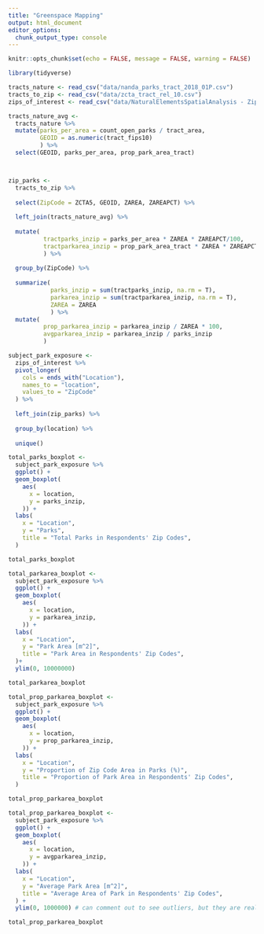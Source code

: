 ```yaml
---
title: "Greenspace Mapping"
output: html_document
editor_options: 
  chunk_output_type: console
---
```


```r

knitr::opts_chunk$set(echo = FALSE, message = FALSE, warning = FALSE)

```


```r

library(tidyverse)

```


```r
tracts_nature <- read_csv("data/nanda_parks_tract_2018_01P.csv")
tracts_to_zip <- read_csv("data/zcta_tract_rel_10.csv")
zips_of_interest <- read_csv("data/NaturalElementsSpatialAnalysis - ZipCodes.csv")
```


```r

tracts_nature_avg <-  
  tracts_nature %>%
  mutate(parks_per_area = count_open_parks / tract_area,
         GEOID = as.numeric(tract_fips10)
         ) %>%
  select(GEOID, parks_per_area, prop_park_area_tract)




```


```r

zip_parks <-
  tracts_to_zip %>%
  
  select(ZipCode = ZCTA5, GEOID, ZAREA, ZAREAPCT) %>%
  
  left_join(tracts_nature_avg) %>%
  
  mutate( 
          tractparks_inzip = parks_per_area * ZAREA * ZAREAPCT/100,
          tractparkarea_inzip = prop_park_area_tract * ZAREA * ZAREAPCT/100
          ) %>%
  
  group_by(ZipCode) %>%
  
  summarize(
            parks_inzip = sum(tractparks_inzip, na.rm = T),
            parkarea_inzip = sum(tractparkarea_inzip, na.rm = T),
            ZAREA = ZAREA
            ) %>%
  mutate(
          prop_parkarea_inzip = parkarea_inzip / ZAREA * 100,
          avgparkarea_inzip = parkarea_inzip / parks_inzip
          )


```



```r
subject_park_exposure <- 
  zips_of_interest %>%
  pivot_longer(
    cols = ends_with("Location"),
    names_to = "location",
    values_to = "ZipCode"
  ) %>%
  
  left_join(zip_parks) %>% 
  
  group_by(location) %>%
  
  unique()


```


```r
total_parks_boxplot <-
  subject_park_exposure %>%
  ggplot() +
  geom_boxplot(
    aes(
      x = location,
      y = parks_inzip,
    )) +
  labs(
    x = "Location",
    y = "Parks",
    title = "Total Parks in Respondents' Zip Codes",
  )

total_parks_boxplot
```

```r

total_parkarea_boxplot <-
  subject_park_exposure %>% 
  ggplot() +
  geom_boxplot(
    aes(
      x = location,
      y = parkarea_inzip,
    )) +
  labs(
    x = "Location",
    y = "Park Area [m^2]",
    title = "Park Area in Respondents' Zip Codes",
  )+
  ylim(0, 10000000)

total_parkarea_boxplot
```


```r

total_prop_parkarea_boxplot <-
  subject_park_exposure %>% 
  ggplot() +
  geom_boxplot(
    aes(
      x = location,
      y = prop_parkarea_inzip,
    )) +
  labs(
    x = "Location",
    y = "Proportion of Zip Code Area in Parks (%)",
    title = "Proportion of Park Area in Respondents' Zip Codes",
  )

total_prop_parkarea_boxplot
```


```r

total_prop_parkarea_boxplot <-
  subject_park_exposure %>% 
  ggplot() +
  geom_boxplot(
    aes(
      x = location,
      y = avgparkarea_inzip,
    )) +
  labs(
    x = "Location",
    y = "Average Park Area [m^2]",
    title = "Average Area of Park in Respondents' Zip Codes",
  ) + 
  ylim(0, 1000000) # can comment out to see outliers, but they are really far out

total_prop_parkarea_boxplot
```